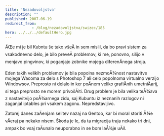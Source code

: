 ```yaml
---
title: 'Nezadovoljstva'
description: ""
published: 2007-06-19
redirect_from: 
            - /blog/nezadovoljstva/swizec/185
hero: ../../../defaultHero.jpg
---
```

ÄŒe mi je bil Kubntu še tako[ všeÄ](http://swizec.com/index.php/mode=news/id=238) in sem mislil, da bo pravi sistem za vsakodnevno delo, je bilo preveÄ problemov, ki me, ponovno, silijo v menjavo pingvinov, ki poganjajo zobnike mojega diferenÄnega stroja.

Eden takih velikih problemov je bila popolna nezmoÅ¾nost nastavitve mojega Wacoma za delo s Photoshop 7 ali celo popolnoma virtualno verzijo Windowsov. Preprosto ni delalo in ker poÄnem veliko grafiÄnih umetniÄarij, si tega preprosto ne morem privošÄiti. Drug problem je bila velika teÅ¾ava z nastavitvijo poÅ¾arnega zidu, saj Kubuntu iz neznanih razlogov ni zaganjal iptables pri vsakem zagonu. Nepredstavljivo.

Zatorej danes zaÄenjam selitev nazaj na Gentoo, kar bi moral storiti Å¾e vÄeraj pa nekako nisem. Škoda je le, da ta migracija traja nekako tri dni, ampak bo vsaj raÄunalo neuporabno in se bom laÅ¾je uÄil.
